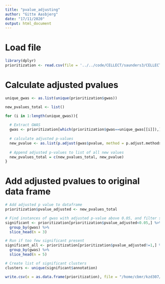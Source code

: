 ```yaml
---
title: "pvalue_adjusting"
author: "Gitte Aasbjerg"
date: "17/11/2020"
output: html_document
---
```


# Load file
```r
library(dplyr)
prioritization <- read.csv(file = '../../code/CELLECT/saunders3/CELLECT-LDSC/results/prioritization.csv')
```

# Calculate adjusted pvalues
```r
unique_gwas <- as.list(unique(prioritization$gwas))

new_pvalues_total <- list()

for (i in 1:length(unique_gwas)){
  
  # Extract GWAS
  gwas <- prioritization[which(prioritization$gwas==unique_gwas[[i]]),]
  
  # calculate adjusted p-values
  new_pvalue <- as.list(p.adjust(gwas$pvalue, method = p.adjust.methods, n = nrow(gwas)))
  
  # Append adjusted p-values to list of all new values
  new_pvalues_total = c(new_pvalues_total, new_pvalue)
}
```

# Add adjusted pvalues to original data frame
```r

# Add adjusted p value to dataframe
prioritization$pvalue_adjusted <- new_pvalues_total

# Find instances of gwas with adjusted p-value above 0.05, and filter so only the top 3 are present
significant <- prioritization[prioritization$pvalue_adjusted<0.05,] %>%
  group_by(gwas) %>% 
  slice_head(n = 3)

# Run if too few significant present 
significant_all <- prioritization[prioritization$pvalue_adjusted!=1,] %>%
  group_by(gwas) %>% 
  slice_head(n = 5)

# Create list of significant clusters
clusters <- unique(significant$annotation)

write.csv(x = as.data.frame(prioritization), file = "/home/cbmr/kzd307/gitte/hippocampus/data/Saunders2_CELLECT_adjusted")
```

